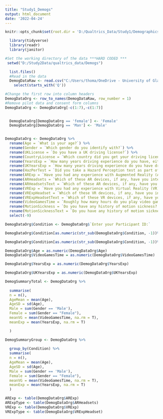```yaml
---
title: "Study1_Demogs"
output: html_document
date: '2022-04-24'
---
```

```r
knitr::opts_chunk$set(root.dir = 'D:/Qualtrics_Data/Study1/Demographics', echo = TRUE)
```

```r
  library(tidyverse)
  library(readr)
  library(janitor)

```

```r
#Set the working directory of the data ***HARD CODED ***
 setwd("D:/Study2Data/qualtrics_data/Demogs")

```

```r
  list.files()
  #Read in the data
  DemogDataRaw <- read.csv("C:/Users/thoma/OneDrive - University of Glasgow/Desktop/Study 2/qualtrics_data/Demogs/TGExperiment2_DemogData.csv") %>%  
    select(starts_with('Q')) 
```
```r
#Change the first row into column headers
DemogDataOrg <- row_to_names(DemogDataRaw, row_number = 1)
#Remove pilot data and consent form columns
DemogDataOrg <- DemogDataOrg[-c(1:7),-c(1:7)]

  
  DemogDataOrg[DemogDataOrg == 'female'] <- 'Female'
  DemogDataOrg[DemogDataOrg == 'Man'] <- 'Male'
  

DemogDataOrg <- DemogDataOrg %>% 
  rename(Age = `What is your age?`) %>% 
  rename(Gender = `Which gender do you identify with?`) %>% 
  rename(UKLicense = `Do you have a UK driving license?`) %>%
  rename(CountryLicense = `Which country did you get your driving license in?`) %>%
  rename(YearsExp = `How many years driving experience do you have, either from when you passed your driving test or when you started driving regularly? - (years/months)`) %>%
  rename(UKYearsExp = `How many years driving experience do you have driving in the UK? (years, months)`) %>%
  rename(HazPerTest = `Did you take a Hazard Perception test as part of getting your driver's license?(Or another video-based hazard awareness assessment tool?)`) %>%
  rename(ARExp = `Have you had any experience with Augmented Reality (AR) before?`) %>% 
  rename(ARHeadsets = `Which of these AR devices, if any, have you interacted with before? - Selected Choice`) %>% 
  rename(ARHeadsetsText = `Which of these AR devices, if any, have you interacted with before? - Other (Please describe) - Text`) %>% 
  rename(VRExp = `Have you had any experience with Virtual Reality (VR) before?`) %>% 
  rename(VRExpHeadset = `Which of these VR devices, if any, have you interacted with before? - Selected Choice`) %>%
  rename(VRExpHeadsetText = `Which of these VR devices, if any, have you interacted with before? - Other (Please describe) - Text`) %>% 
  rename(VideoGamesTime = `Roughly how many hours do you play video games for in an average week?`) %>% 
  rename(MotionSickness = `Do you have any history of motion sickness? - Selected Choice`) %>% 
  rename(MotionSicknessText = `Do you have any history of motion sickness? - Other (Please describe) - Text`) %>% 
  select(-9)

```


```r
DemogDataOrg$Condition <- DemogDataOrg$`Enter your Participant ID:`

DemogDataOrg$Condition[as.numeric(str_sub(DemogDataOrg$Condition, -1))%%2 == 0] <- "Wider"

DemogDataOrg$Condition[as.numeric(str_sub(DemogDataOrg$Condition, -1))%%2 == 1] <- "Focused"

DemogDataOrg$Age = as.numeric(DemogDataOrg$Age)
DemogDataOrg$VideoGamesTime = as.numeric(DemogDataOrg$VideoGamesTime)

DemogDataOrg$YearsExp = as.numeric(DemogDataOrg$YearsExp)

DemogDataOrg$UKYearsExp = as.numeric(DemogDataOrg$UKYearsExp)

```

```r
DemogSummaryTotal <- DemogDataOrg %>% 
  
  summarise(
  n = n(),
  AgeMean = mean(Age),
  AgeSD = sd(Age),
  Male = sum(Gender == 'Male'),
  Female = sum(Gender == "Female"),
  meanVG = mean(VideoGamesTime, na.rm = T),
  meanExp = mean(YearsExp, na.rm = T)

  )   
```


```r
DemogSummaryGroup <- DemogDataOrg %>% 
  
  group_by(Condition) %>% 
  summarise(
  n = n(),
  AgeMean = mean(Age),
  AgeSD = sd(Age),
  Male = sum(Gender == 'Male'),
  Female = sum(Gender == "Female"),
  meanVG = mean(VideoGamesTime, na.rm = T),
  meanExp = mean(YearsExp, na.rm = T)
  )   
```


```r
ARExp <- table(DemogDataOrg$ARExp)
ARExpType <- table(DemogDataOrg$ARHeadsets)
VRExp <- table(DemogDataOrg$VRExp)
VRExpType <- table(DemogDataOrg$VRExpHeadset)


```

